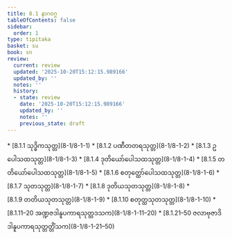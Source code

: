 ```yaml
---
title: 8.1 နာဂဝဂ္ဂ
tableOfContents: false
sidebar:
  order: 1
type: tipitaka
basket: su
book: sn
review:
  current: review
  updated: '2025-10-20T15:12:15.989166'
  updated_by: ''
  notes: ''
  history:
  - state: review
    date: '2025-10-20T15:12:15.989166'
    updated_by: ''
    notes: ''
    previous_state: draft
---
```



<DynamicBreadcrumb />


<ReviewStatus review={frontmatter.review} showDetails={true} />

<HypothesisAnnotation frontmatter={frontmatter} />



<TableOfContents book="sn" section="8.1">
* [8.1.1 သုဒ္ဓိကသုတ္တ](8-1/8-1-1)
* [8.1.2 ပဏီတတရသုတ္တ](8-1/8-1-2)
* [8.1.3 ဥပေါသထသုတ္တ](8-1/8-1-3)
* [8.1.4 ဒုတိယော်ပေါသထသုတ္တ](8-1/8-1-4)
* [8.1.5 တတိယော်ပေါသထသုတ္တ](8-1/8-1-5)
* [8.1.6 စတုတ္ထော်ပေါသထသုတ္တ](8-1/8-1-6)
* [8.1.7 သုတသုတ္တ](8-1/8-1-7)
* [8.1.8 ဒုတိယသုတသုတ္တ](8-1/8-1-8)
* [8.1.9 တတိယသုတသုတ္တ](8-1/8-1-9)
* [8.1.10 စတုတ္ထသုတသုတ္တ](8-1/8-1-10)
* [8.1.11–20 အဏ္ဍဇဒါနူပကာရသုတ္တဒသက](8-1/8-1-11–20)
* [8.1.21–50 ဇလာဗုဇာဒိဒါနူပကာရသုတ္တတ္တိံသက](8-1/8-1-21–50)
</TableOfContents>